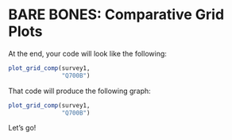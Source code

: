 # BARE BONES: Comparative Grid Plots


At the end, your code will look like the following:

```{r 11.1-Complete-Code-Example, eval=FALSE}

plot_grid_comp(survey1,
               "Q700B")

```

That code will produce the following graph:


```{r 11.2-Complete-Graph-Example, echo=FALSE, fig.dim=c(13,12)}

plot_grid_comp(survey1,
               "Q700B")

```

Let's go!

